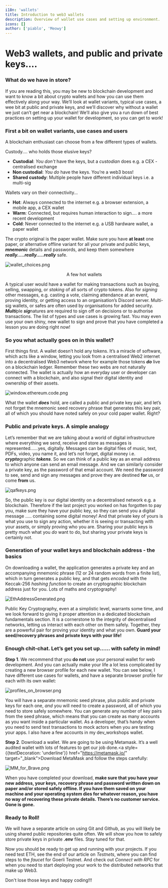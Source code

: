 ```yaml
---
i18n: 'wallets'
title: Introduction to web3 wallets
description: Overview of wallet use cases and setting up environment.
icons: []
author: ['piablo', 'Meowy']
---
```


# Web3 wallets, and public and private keys....

### What do we have in store?

If you are reading this, you may be new to blockchain development and want to know a bit about crypto wallets and how you can use them effectively along your way. We’ll look at wallet variants, typical use cases, a wee bit at public and private keys, and we’ll discover why without a wallet we just can’t get near a blockchain! We’ll also give you a run down of best practices on setting up your wallet for development, so you can get to work!

### **First a bit on wallet variants, use cases and users**

A blockchain enthusiast can choose from a few different types of wallets.

Custody.... who holds those elusive keys?

- **Custodial**: *You don't* have the keys, but a *custodian* does e.g. a CEX - centralised exchange
- **Non custodial**: *You do* have the keys. You’re a web3 boss!
- **Shared custody**: Multiple people have different individual keys i.e. a multi-sig

Wallets vary on their connectivity...
- **Hot**: Always connected to the internet e.g. a browser extension, a mobile app, a CEX wallet
- **Warm**: Connected, but requires human interaction to sign.... a more recent development
- **Cold**: Never connected to the internet e.g. a USB hardware wallet, a paper wallet

The crypto original is the paper wallet. Make sure you have **at least** one paper, or alternative offline variant for all your private and public keys, ***mnemonic*** details and passwords, and keep them somewhere ***really.....really.....really*** safe. 

![wallet_choices.png](/assets/lessons/wallets/wallet_choices.png)

<center>A few hot wallets</center>

A typical user would have a wallet for making transactions such as buying, selling, swapping, or *staking* of all sorts of crypto tokens. Also for *signing* other messages, e.g. casting a vote, claiming attendance at an event, proving identity, or getting access to an organisation’s Discord server.  Multi-sig wallets, or safes are often used by organisations for added security. ***Multi***ple ***sig***natures are required to sign off on decisions or to authorise transactions. The list of types and use cases is growing fast. You may even use your own shiny, new wallet to sign and prove that you have completed a lesson you are doing right now!

### So you what actually goes on in this wallet?

First things first. A wallet doesn’t hold any tokens. It’s a miracle of software, which acts like a window, letting you look from a centralised Web2 internet into a decentralised Web3 network where for example those tokens ***do*** live on a blockchain ledger. Remember these two webs are not naturally connected. The wallet is actually how an everyday user or developer can connect with a blockchain, and also signal their digital identity and ownership of their assets.

![window.ethereum.code.png](/assets/lessons/wallets/window.ethereum.code.png)

What the wallet ***does*** hold, are called a public and private key pair, and let’s not forget the mnemonic seed recovery phrase that generates this key pair, all of which you should have noted safely on your cold paper wallet. Right?


### Public and private keys. A simple analogy

Let’s remember that we are talking about a world of digital infrastructure where everything we send, receive and store as messages is represented……yes, digitally. Messages can be digital files of music, text, PDFs, video, you name it, and let’s not forget, digital money i.e. ***crypto***graphic ***tokens***. So we can think of a public key as an email address to which anyone can send an email message. And we can similarly consider a private key, as the password of that email account. We need the password to see, send and sign any messages and prove they are destined **for** us, or come **from** us.

![qafkeys.png](/assets/lessons/wallets/qafkeys.png)

So, the public key is our digital identity on a decentralised network e.g. a blockchain. Therefore if the last project you worked on has forgotten to pay you, make sure they have your public key, so they can send you a digital message ..... containing some digital money! And that private key of yours is what you use to sign any action, whether it is seeing or transacting with your assets, or simply proving who you are. Sharing your public keys is pretty much what you *do* want to do, but sharing your private keys is certainly not. 


### Generation of your wallet keys and blockchain address - the basics

On downloading a wallet, the application generates a private key and an accompanying mnemonic phrase (12 or 24 random words from a finite list), which in turn generates a public key, and that gets *encoded* with the Keccak-256 *hashing function* to create an cryptographic blockchain address just for you. Lots of maths and cryptography!

![EthAddressGenerated.png](/assets/lessons/wallets/EthAddressGenerated.png)

Public Key Cryptography, even at a simplistic level, warrants some time, and we look forward to giving it proper attention in a dedicated blockchain fundamentals section. It is a cornerstone to the integrity of decentralised networks, letting us interact with each other on them safely. Together, they are a powerful pair for proving your identity and what you own. **Guard your seed/recovery phrases and private keys with your life!**

### Enough chit-chat. Let’s get you set up…… **with safety in mind!**

**Step 1**. We recommend that you **do not** use your personal wallet for web development. And you can actually make your life a lot less complicated by creating a new browser profile for each new wallet. You can see below, I have different use cases for wallets, and have a separate browser profile for each with its own wallet:

![profiles_on_browser.png](/assets/lessons/wallets/profiles_on_browser.png)

You will have a separate mnemonic seed phrase, plus public and private keys for each one, *and* you will need to create a password, all of which you need to store safely somewhere. You can generate any number of key pairs from the seed phrase, which means that you can create as many accounts as you want inside a particular wallet. As a developer, that’s handy when you need to send test transactions to mock actors when you are testing your apps. I also have a few accounts in my dev_workshops wallet.

 **Step 2**. Download a wallet. We are going to be using Metamask. It’s a well audited wallet with lots of features to get our job done.<a style={{textDecoration: 'underline'}} href="https://metamask.io/" target="\_blank">Download MetaMask</a> and follow the steps carefully:

 ![MM_for_Brave.png](/assets/lessons/wallets/MM_for_Brave.png)

When you have completed your download, **make sure that you have your new address, your keys, recovery phrase and password written down on paper and/or stored safely offline. If you have them saved on your machine and your operating system dies for whatever reason, you have no way of recovering these private details. There’s no customer service. Gone is gone.**

### Ready to Roll!

We will have a separate article on using Git and Github, as you will likely be using shared public repositories quite often. We will show you how to safely store private keys in private **.env** files. Stay tuned for that. 

Now you should be ready to get up and running with your projects. If you need test ETH, see the end of our article on *Testnets*, where you can find steps to the *faucet* for Goerli Testnet. And check out *Connect with RPC* for when you need to start deploying your work to the distributed networks that make up Web3. 

Don't lose those keys and happy coding!!!